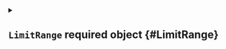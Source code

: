 


<details className="config-field" data-expandable="true">
<summary>

## `LimitRange` <span className="config-field-required" data-required="true">required</span> <span className="config-field-type">object</span> <span className="config-field-default"></span> <span className="config-field-enum"></span> {#LimitRange}



</summary>




<details className="config-field" data-expandable="false" open>
<summary>

### `enabled` <span className="config-field-required" data-required="false">required</span> <span className="config-field-type">boolean</span> <span className="config-field-default">true</span> <span className="config-field-enum"></span> {#LimitRange-enabled}



</summary>



</details>



<details className="config-field" data-expandable="true">
<summary>

### `default` <span className="config-field-required" data-required="true">required</span> <span className="config-field-type">object</span> <span className="config-field-default"></span> <span className="config-field-enum"></span> {#LimitRange-default}



</summary>




<details className="config-field" data-expandable="false" open>
<summary>

#### `ephemeral-storage` <span className="config-field-required" data-required="true">required</span> <span className="config-field-type">string</span> <span className="config-field-default"></span> <span className="config-field-enum"></span> {#LimitRange-default-ephemeral-storage}



</summary>



</details>



<details className="config-field" data-expandable="false" open>
<summary>

#### `memory` <span className="config-field-required" data-required="true">required</span> <span className="config-field-type">string</span> <span className="config-field-default"></span> <span className="config-field-enum"></span> {#LimitRange-default-memory}



</summary>



</details>



<details className="config-field" data-expandable="false" open>
<summary>

#### `cpu` <span className="config-field-required" data-required="true">required</span> <span className="config-field-type">string</span> <span className="config-field-default"></span> <span className="config-field-enum"></span> {#LimitRange-default-cpu}



</summary>



</details>


</details>



<details className="config-field" data-expandable="true">
<summary>

### `defaultRequest` <span className="config-field-required" data-required="true">required</span> <span className="config-field-type">object</span> <span className="config-field-default"></span> <span className="config-field-enum"></span> {#LimitRange-defaultRequest}



</summary>




<details className="config-field" data-expandable="false" open>
<summary>

#### `ephemeral-storage` <span className="config-field-required" data-required="true">required</span> <span className="config-field-type">string</span> <span className="config-field-default"></span> <span className="config-field-enum"></span> {#LimitRange-defaultRequest-ephemeral-storage}



</summary>



</details>



<details className="config-field" data-expandable="false" open>
<summary>

#### `memory` <span className="config-field-required" data-required="true">required</span> <span className="config-field-type">string</span> <span className="config-field-default"></span> <span className="config-field-enum"></span> {#LimitRange-defaultRequest-memory}



</summary>



</details>



<details className="config-field" data-expandable="false" open>
<summary>

#### `cpu` <span className="config-field-required" data-required="true">required</span> <span className="config-field-type">string</span> <span className="config-field-default"></span> <span className="config-field-enum"></span> {#LimitRange-defaultRequest-cpu}



</summary>



</details>


</details>


</details>
